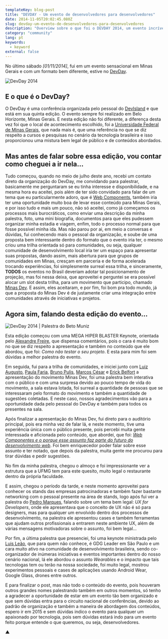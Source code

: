 ```yaml
---
templateKey: blog-post
title: "DEVDAY - Um evento de desenvolvedores para desenvolvedores"
date: 2014-11-05T20:02:45.080Z
slug: devday-um-evento-de-desenvolvedores-para-desenvolvedores
description: "Overview sobre o que foi o DEVDAY 2014, um evento incrível de desenvolvedores para desenvolvedores."
category: "community"
lang: pt
keywords:
  - keyword
external: false
---
```


No último sábado _[01/11/2014]_, fui em um evento sensacional em Minas Gerais e com um formato bem diferente, estive no [DevDay](https://devday.devisland.com/).

![DevDay 2014](https://i.imgur.com/rXnRdVA.jpg)

## E o que é o DevDay?

O DevDay é uma conferência organizada pelo pessoal do [DevIsland](https://twitter.com/DevIsland) e que está em sua quinta edição. O evento sempre foi realizado em Belo Horizonte, Minas Gerais. E nesta edição não foi diferente, a diferença desta vez foi que o local de acontecimento escolhido, foi a [Universidade Federal de Minas Gerais](https://www.ufmg.br/), que nada mais é, que uma referência no que se diz respeito a cursos e pesquisas no cenário da tecnologia brasileira e isso proporcionou uma mistura bem legal de público e de conteúdos abordados.

## Mas antes de falar sobre essa edição, vou contar como cheguei a ir nela...

Tudo começou, quando no meio de julho deste ano, recebi um contato direto da organização do DevDay, me convidando para palestrar, basicamente me perguntaram se eu tinha interesse e disponibilidade, e na mesma hora eu aceitei, pois além de ter sido convidado para falar de um tema que eu particularmente adoro, que é [Web Components](https://www.w3.org/TR/components-intro/), também iria ter uma oportunidade muito boa de levar esse conteúdo para Minas Gerais, e por isso tudo e mais um pouco, não só aceitei, como já começamos os processos mais burocráticos, como enviar uma descrição da minha palestra, foto, uma mini biografia, documentos para que eles pudessem organizar minha estadia e viagem, enfim, todo o processo normal para que fosse possível minha ida. Mas não parou por ai, em meio a conversas e dúvidas, fui conhecendo mais o pessoal da organização, e soube de uma proposta bem interessante dentro do formato que o evento iria ter, o mesmo criou uma trilha orientada só para comunidades, ou seja, qualquer comunidade de desenvolvimento local iria ter um espaço para apresentar suas propostas, dando assim, mais abertura para que grupos de comunidades em Minas, cresçam em parceria e de forma acelerada trocando experiências, foi simplesmente surreal essa trilha, e sinceramente, **TODOS** os eventos no Brasil deveriam adotar tal posicionamento de projeção, mas foi nessa deixa, que aproveitei e perguntei se era possível alocar um slot desta trilha, para um movimento que participo, chamado [Minas Dev](https://minasdev.org/). E assim, eles aceitaram, e por fim, foi bom pra todo mundo, já que a proposta do Minas Dev é de justamente criar uma integração entre comunidades através de iniciativas e projetos.

## Agora sim, falando desta edição do evento...

![DevDay 2014 | Palestra do Beto Muniz](https://i.imgur.com/ckSKDJd.jpg)

Esta edição começou com uma MEGA HIPER BLASTER Keynote, orientada pelo [Alexandre Freire](https://twitter.com/freire_da_silva), que dispensa comentários, pois o cara é muito bom no que se diz respeito a apresentação e também no conteúdo que ele abordou, que foi: _Como não testar o seu projeto_. E esta para mim foi sem dúvidas a melhor palestra do evento.

Em seguida, fui para a trilha de comunidades, e iniciei junto com [Luiz Augusto](https://twitter.com/lurimendes), [Paula Faria](https://twitter.com/paulahfaria), [Bruno Pulis](https://twitter.com/brunopulis), [Marcos César](https://twitter.com/marcovincit) e [Erick Belfort](https://twitter.com/ErickBelfy) a apresentação do movimento Minas Dev, foi uma palestra bem interativa com o público e com uma surpresa devido ao pouco tempo de vida do movimento, a sala estava lotada, foi surreal a quantidade de pessoas que se interessaram pelo formato do movimento e também a quantidade de sugestões coletadas. E neste caso, nossos agradecimentos vão para a oportunidade dada pelo pessoal do DevDay e também para todos os presentes na sala.

Após finalizar a apresentação do Minas Dev, fui direto para o auditório principal, pois era minha vez de falar lá, e neste momento, tive uma experiência única com o público presente, pois percebi muita gente interessada e aficionada pelo conteúdo, que abordei, que foi: _[Web Componentes e o porque esse assunto faz parte do futuro do desenvolvimento web](https://speakerdeck.com/obetomuniz/web-components-a-proxima-revolucao-do-desenvolvimento-web)_. Foi bem enriquecedor poder falar sobre esse assunto e ter notado, que depois da palestra, muita gente me procurou para tirar dúvidas e pedir sugestões.

No fim da minha palestra, chegou o almoço e foi impressionante ver a estrutura que a UFMG tem para este quesito, muito legal o restaurante dentro da própria faculdade.

E assim, chegou o período da tarde, e neste momento aproveitei para conhecer os stands das empresas patrocinadoras e também fazer bastante networking com o pessoal presente na área de stands, logo após fui ver a palestra do [Pedro Marques](https://twitter.com/pedro_designer), falando sobre um tema bem legal: _UX for Developers_, onde ele apresentava que o conceito de UX não é só para designers, mas para qualquer um envolvido dentro dos processos de desenvolvimento, na palestra ele apresentou cases e também ferramentas que ajudam outros profissionais a entrarem neste ambiente UX, além de várias mensagens motivadoras sobre o assunto, foi bem legal...

Por fim, a última palestra que presenciei, foi uma keynote ministrada pelo [Luis Leão](https://twitter.com/luisleao), que para quem não conhece, é GDG Leader em São Paulo e um cara muito ativo na comunidade de desenvolvimento brasileira, sendo co-organizador de inúmeras iniciativas e eventos importantes dentro do nosso cenário nacional, lá ele abordou o assunto _Wearables_ e o impacto que tais tecnologas tem ou terão na nossa sociedade, foi muito legal, mostrou experimentos pessoais e cases de aplicações usando Android Wear, Google Glass, drones entre outros.

E para finalizar o post, mas não todo o conteúdo do evento, pois houveram outros grandes nomes palestrando também em outros momentos, só tenho a agradecer a oportunidade de estar em um evento tão bem organizado e que sem dúvidas entra para o circuito nacional de conferências, devido ao padrão de organização e também a maneira de abordagem dos conteúdos, espero ir em 2015 e sem dúvidas indico o evento para qualquer um apaixonado por tecnologia, pois sem dúvidas estará indo para um evento feito porque entende o que queremos, ou seja, desenvolvedores.

▲
